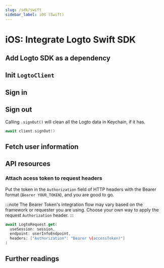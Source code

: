 ```yaml
---
slug: /sdk/swift
sidebar_label: iOS (Swift)
---
```




# iOS: Integrate Logto Swift SDK

<AppNote type="Native app" />

## Add Logto SDK as a dependency

<AddSdk />

## Init `LogtoClient`

<InitClient />

## Sign in

<ImplementSignIn />

## Sign out

Calling `.signOut()` will clean all the Logto data in Keychain, if it has.

```swift
await client.signOut()
```

## Fetch user information

<FetchUserInformation apiCodeFragment="logtoClient.fetchUserInfo()" />

## API resources

<ApiResources />

### Attach acess token to request headers

Put the token in the `Authorization` field of HTTP headers with the Bearer format (`Bearer YOUR_TOKEN`), and you are good to go.

:::note
The Bearer Token's integration flow may vary based on the framework or requester you are using. Choose your own way to apply the request `Authorization` header.
:::

```swift
await LogtoRequest.get(
  useSession: session,
  endpoint: userInfoEndpoint,
  headers: ["Authorization": "Bearer \(accessToken)"]
)
```

## Further readings

<FurtherReadings />
